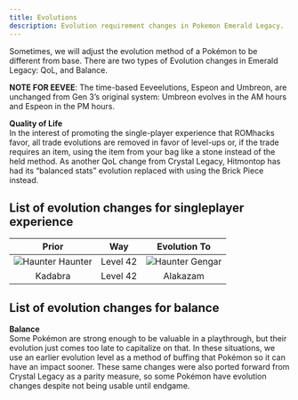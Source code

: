 ```yaml
---
title: Evolutions
description: Evolution requirement changes in Pokemon Emerald Legacy.
---
```


Sometimes, we will adjust the evolution method of a Pokémon to be different from base. There are two types of Evolution changes in Emerald Legacy: QoL, and Balance. 

**NOTE FOR EEVEE**: The time-based Eeveelutions, Espeon and Umbreon, are unchanged from Gen 3’s original system: Umbreon evolves in the AM hours and Espeon in the PM hours.


**Quality of Life**  
In the interest of promoting the single-player experience that ROMhacks favor, all trade evolutions are removed in favor of level-ups or, if the trade requires an item, using the item from your bag like a stone instead of the held method. As another QoL change from Crystal Legacy, Hitmontop has had its “balanced stats” evolution replaced with using the Brick Piece instead.

## List of evolution changes for singleplayer experience

| Prior | Way | Evolution To |
| :------: | :------: | :------: |
| ![Haunter](../../../assets/pokemon-tiny/Haunter.png) Haunter | Level 42 | ![Haunter](../../../assets/pokemon-tiny/Gengar.png) Gengar |
| Kadabra | Level 42 | Alakazam |

## List of evolution changes for balance

**Balance**  
Some Pokémon are strong enough to be valuable in a playthrough, but their evolution just comes too late to capitalize on that. In these situations, we use an earlier evolution level as a method of buffing that Pokémon so it can have an impact sooner. These same changes were also ported forward from Crystal Legacy as a parity measure, so some Pokémon have evolution changes despite not being usable until endgame.